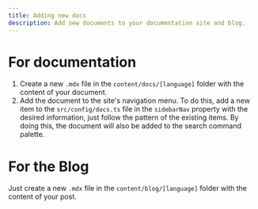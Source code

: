 ```yaml
---
title: Adding new docs
description: Add new documents to your documentation site and blog.
---
```


# For documentation

1. Create a new `.mdx` file in the `content/docs/[language]` folder with the content of your document.
2. Add the document to the site's navigation menu.
    To do this, add a new item to the `src/config/docs.ts` file in the `sidebarNav` property with the desired information, just follow the pattern of the existing items. By doing this, the document will also be added to the search command palette.

# For the Blog

Just create a new `.mdx` file in the `content/blog/[language]` folder with the content of your post.

